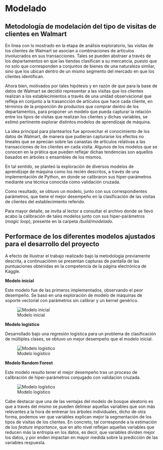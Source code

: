# Modelado

## Metodología de modelación del tipo de visitas de clientes en Walmart

En línea con lo mostrado en la etapa de análisis exploratorio, las visitas de los clientes de Walmart se asocian a combinaciones de artículos involucrados en sus transacciones. Tales se pueden abstraer a través de los departamentos en que las tiendas clasifican a su mercancia, puesto que no solo que corresponden a conjuntos de bienes de una naturaleza similar, sino que los ubican dentro de un mismo segmento del mercado en que los clientes identifican.

Ahora bien, motivados por tales hipótesis  y en razón de que para la base de datos de Walmart se decidió representar a las visitas que los clientes realizan a los establecimientos a travès de una unidad observacional que refleja en conjunto a la trasancción de artículos que hace cada cliente, en términos de la proporción de productos que comprar dentro de los departamentos, para proponer un modelo que
pueda capturar la relación entre los tipos de visitas que realizan los clientes y
dichas variables, se estimó pertinente explorar distintos modelos de aprendizaje de máquina.

La idea principal para plantearlos fue aprovechar el conocimiento de los datos de
Walmart, de manera que pudieran capturarse los efectos no lineales que se aprecian sobre las canastas de artìculos relativas a las transacciones de los clientes en cada visita. Algunos de los modelos que se conocen en la prática
que pueden reflejar dichas tendencias son aquellos basados en árboles o
ensambles de los mismos.

En tal sentido, se planteó la exploración de diversos modelos de aprendizaje de
máquina como los recién descritos, a través de una implementación de Python, en donde se calibraron sus hiper-parámetros mediante una técnica conocida como
validación cruzada.

Como resultado, se obtuvo un modelo, junto con sus correspondientes parámetros,
que tiene el mejor desempeño en la clasificación de las visitas de clientes del establecimiento referido.

Para mayor detalle, se invita al lector a consultar el archivo donde se llevó acabo la calibración de tales modelos junto con sus hiper-parámetros (*magic loop*), presente en la carpeta */build/modelado*.

## Performace de los diferentes modelos ajustados para el desarrollo del proyecto

A efecto de iliustrar el trabajo realizado bajo la metodologìa previamente descrita, a continuaciòmn se presentan capturas de pantalla de las puntuaciones obtenidas en la competencia de la página electrónica de Kaggle.

**Modelo inicial**

Este modelo fue de las primeros implementados, observando el peor desempeño. Se basó en una exploraciòn de modelo de máquinas de soporte vectorial con parámetros sin calibrar y un kernel genérico.

![Modelo inicial](kaggle_sample.png)

**Modelo logístico**

Desarrollado bajo una regresión logística para un problema de clasificación de múltiples clases, se obtuvo un mejor desempeño que el modelo inicial.

![Modelo logístico](kaggle_lr.png)

**Modelo Random Forest**

Este modelo resulto tener el mejor desempeño tras un proceso de calibración de hiper-parámetros conjugado con validación cruzada.


![Modelo logístico](kaggle_best.jpeg)

Cabe destacar que una de las ventajas del modelo de bosque aleatorio es que a través del mismo se pueden delinear aquellas variables que son más relevantes a la hora
de entrenar los árboles individuales, dicho de otra forma, podemos ver que variables explican mejor la segmentación de los tipos de visitas de los clientes. En concreto, tal corresponde
a la estimación de los *feature importance*, que en alto nivel reflejan aquellas variables que reducen más la entropía en los datos, es decir, que variables dividen mejor los datos, y por enden impactan
en mayor medida sobre la predicción de las variables respuesta.
